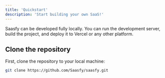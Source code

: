 ```yaml
---
title: 'Quickstart'
description: 'Start building your own SaaS!'
---
```


Saasfy can be developed fully locally. You can run the development server, build the project, and
deploy it to Vercel or any other platform.

## Clone the repository

First, clone the repository to your local machine:

```bash
git clone https://github.com/Saasfy/saasfy.git
```
